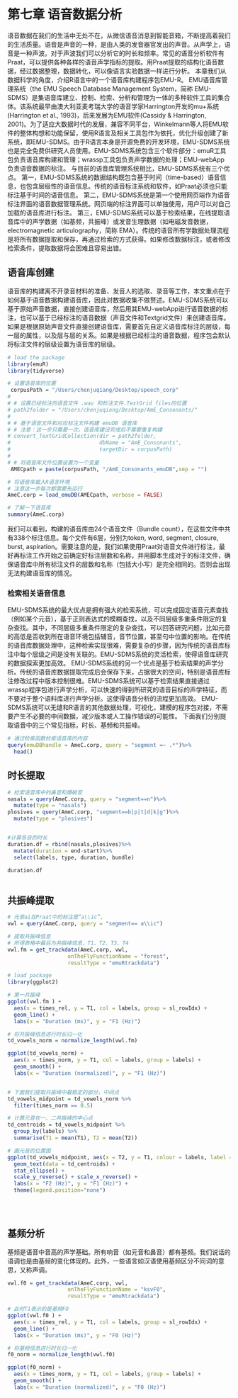 # 第七章 语音数据分析

语音数据在我们的生活中无处不在，从微信语音消息到智能音箱，不断提高着我们的生活质量。语音是声音的一种，是由人类的发音器官发出的声音。从声学上，语音是一种声波。对于声波我们可以分析它的时长和频率。常见的语音分析软件有Praat，可以提供各种各样的语音声学指标的提取。用Praat提取的结构化语音数据，经过数据整理，数据转化，可以像语言实验数据一样进行分析。
本章我们从数据科学的角度，介绍R语言中的一个语音库构建程序包EMU-R。
EMU语音库管理系统（the EMU Speech Database Management System，简称 EMU-SDMS）是集语音库建立、控制、检索、分析和管理为一体的多种软件工具的集合体。该系统最早由澳大利亚麦考瑞大学的语音学家Harrington开发的mu+系统(Harrington et al., 1993)，后来发展为EMU软件(Cassidy & Harrington, 2001)。为了适应大数据时代的发展，兼容不同平台，Winkelmann等人将EMU软件的整体构想和功能保留，使用R语言及相关工具包作为依托，优化升级创建了新系统，即EMU-SDMS。由于R语言本身是开源免费的开发环境，EMU-SDMS系统也是完全免费供研究人员使用。EMU-SDMS系统包含三个软件部分：emuR工具包负责语音库构建和管理；wrassp工具包负责声学数据的处理；EMU-webApp负责语音数据的标注。
与目前的语音库管理系统相比，EMU-SDMS系统有三个优点。
第一，EMU-SDMS系统的数据结构既包含基于时间（time-based）语音信息，也包含层级性的语音信息。传统的语音标注系统和软件，如Praat必须也只能标注基于时间的语音信息。
第二，EMU-SDMS系统是第一个使用网页端作为语音标注界面的语音数据管理系统。网页端的标注界面可以单独使用，用户可以对自己加载的语音库进行标注。
第三，EMU-SDMS系统可以基于检索结果，在线提取语音库中的声学数据（如基频，共振峰）或发音生理数据（如电磁发音数据，electromagnetic articulography，简称 EMA）。传统的语音所有学数据处理流程是将所有数据提取和保存，再通过检索的方式获得。如果修改数据标注，或者修改检索条件，提取数据将会困难且容易出错。

## 语音库创建
语音库的构建离不开录音材料的准备、发音人的选取、录音等工作，本文重点在于如何基于语音数据构建语音库，因此对数据收集不做赘述。EMU-SDMS系统可以基于原始声音数据，直接创建语音库，然后用其EMU-webApp进行语音数据的标注，也可以基于已经标注的语音数据（声音文件和Textgrid文件）来创建语音库。如果是根据原始声音文件直接创建语音库，需要首先自定义语音库标注的层级，每一层的属性，以及层与层的关系。如果是根据已经标注的语音数据，程序包会默认将标注文件的层级设置为语音库的层级。

```r


# load the package
library(emuR)
library(tidyverse)

# 设置语音库的位置
 corpusPath = "/Users/chenjuqiang/Desktop/speech_corp"
# 
# # 设置已经标注的语音文件 .wav 和标注文件.TextGrid files的位置
# path2folder = "/Users/chenjuqiang/Desktop/AmE_Consonants/"
# 
# # 基于语音文件和对应标注文件构建 emuDB 语音库
# # 注意：这一步只需要一次，语音库建设完成后不需要重复构建
# convert_TextGridCollection(dir = path2folder, 
#                            dbName = "AmE_Consonants", 
#                            targetDir = corpusPath)
# 
# # 将语音库文件位置设置为一个变量
 AMECpath = paste(corpusPath, "/AmE_Consonants_emuDB",sep = "")

# 将语音库载入R语言环境
# 注意这一步每次都需要先运行
AmeC.corp = load_emuDB(AMECpath, verbose = FALSE)

# 了解一下语音库
summary(AmeC.corp)
```

我们可以看到，构建的语音库由24个语音文件（Bundle count），在这些文件中共有338个标注信息。每个文件有6层，分别为token, word, segment, closure, burst, aspiration。需要注意的是，我们如果使用Praat对语音文件进行标注，最好再标注工作开始之前确定好标注层数和名称，并用脚本生成对于的标注文件，确保语音库中所有标注文件的层数和名称（包括大小写）是完全相同的。否则会出现无法构建语音库的情况。


### 检索相关语音信息

EMU-SDMS系统的最大优点是拥有强大的检索系统，可以完成固定语音元素查找（例如某个元音），基于正则表达式的模糊查找，以及不同层级多重条件限定的复杂查找。其中，不同层级多重条件限定的复杂查找，可以回答研究问题，比如元音的高低是否收到所在语音环境包括辅音，音节位置，甚至句中位置的影响。在传统的语音库数据处理中，这种检索实现很难，需要复杂的步骤，因为传统的语音库标注中每个层级之间是没有关联的。EMU-SDMS系统的灵活检索，使得语音库研究的数据探索更加高效。
EMU-SDMS系统的另一个优点是基于检索结果的声学分析。传统的语音库数据提取完成后会保存下来，占据很大的空间，特别是语音库标注修改过程中版本控制很难。EMU-SDMS系统可以基于检索结果直接通过wrassp程序包进行声学分析，可以快速的得到所研究的语音目标的声学特征，而不要对于整个语料库进行声学分析。这使得语音分析的流程更加高效。
EMU-SDMS系统可以无缝和R语言的其他数据处理，可视化，建模的程序包对接，不需要产生不必要的中间数据，减少版本或人工操作错误的可能性。
下面我们分别提取语音中的三个常见指标，时长、基频和共振峰。



```r


# 通过检索函数检索语音库的内容
query(emuDBhandle = AmeC.corp, query = "segment =~ .*")%>%
  head()
```

## 时长提取
```r
# 检索语音库中的鼻音和爆破音
nasals = query(AmeC.corp, query = "segment==n")%>%
  mutate(type = "nasals")
plosives = query(AmeC.corp, "segment==b|p|t|d|k|g")%>%
  mutate(type = "plosives")


#计算各自的时长
duration.df = rbind(nasals,plosives)%>%
  mutate(duration = end-start)%>%
  select(labels, type, duration, bundle)

duration.df 



```

## 共振峰提取

```r

# 元音ai在Praat中的标注是“a\\ic”,
vwl = query(AmeC.corp, query = "segment== a\\ic")

# 提取共振峰信息
# 所得表格中最后为共振峰信息，T1、T2、T3、T4
vwl.fm = get_trackdata(AmeC.corp, vwl,
                   onTheFlyFunctionName = "forest",
                   resultType = "emuRtrackdata")

# load package
library(ggplot2)

# 第一共振峰
ggplot(vwl.fm ) +
  aes(x = times_rel, y = T1, col = labels, group = sl_rowIdx) +
  geom_line() +
  labs(x = "Duration (ms)", y = "F1 (Hz)")

# 将共振峰信息进行时长归一化
td_vowels_norm = normalize_length(vwl.fm)

ggplot(td_vowels_norm) +
  aes(x = times_norm, y = T1, col = labels, group = labels) +
  geom_smooth() +
  labs(x = "Duration (normalized)", y = "F1 (Hz)") 


# 下面我们提取共振峰中最稳定的部分，中间点
td_vowels_midpoint = td_vowels_norm %>% 
  filter(times_norm == 0.5)

# 计算元音在一、二共振峰的中心点
td_centroids = td_vowels_midpoint %>%
  group_by(labels) %>%
  summarise(T1 = mean(T1), T2 = mean(T2))

# 画元音的位置图
ggplot(td_vowels_midpoint, aes(x = T2, y = T1, colour = labels, label = labels)) + 
  geom_text(data = td_centroids) +
  stat_ellipse() +
  scale_y_reverse() + scale_x_reverse() + 
  labs(x = "F2 (Hz)", y = "F1 (Hz)") +
  theme(legend.position="none")

  
  
```

## 基频分析

基频是语音中音高的声学基础。所有响音（如元音和鼻音）都有基频。我们说话的语调也是由基频的变化体现的。此外，一些语言如汉语使用基频区分不同词的意思，又称声调。


```r

vwl.f0 = get_trackdata(AmeC.corp, vwl,
                   onTheFlyFunctionName = "ksvF0",
                   resultType = "emuRtrackdata")

# 此时T1表示的是基频FO
ggplot(vwl.f0 ) +
  aes(x = times_rel, y = T1, col = labels, group = sl_rowIdx) +
  geom_line() +
  labs(x = "Duration (ms)", y = "F0 (Hz)")

# 将基频信息进行时长归一化
f0_norm = normalize_length(vwl.f0)

ggplot(f0_norm) +
  aes(x = times_norm, y = T1, col = labels, group = labels) +
  geom_smooth() +
  labs(x = "Duration (normalized)", y = "F0 (Hz)") 



```



